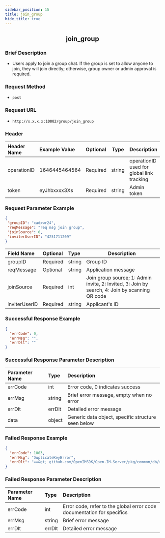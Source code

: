 ```yaml
---
sidebar_position: 15
title: join_group
hide_title: true
---
```


<center>

## join_group

</center>

### Brief Description
- Users apply to join a group chat. If the group is set to allow anyone to join, they will join directly; otherwise, group owner or admin approval is required.
### Request Method
- `post` 
### Request URL
- `http://x.x.x.x:10002/group/join_group` 

### Header
| Header Name | Example Value | Optional | Type | Description |
|:----    |:-------    |:--- |---|------      |
|operationID|1646445464564|Required|string|operationID used for global link tracking|
|token|eyJhbxxxx3Xs|Required|string|Admin token|

### Request Parameter Example

```json
{
 "groupID": "xadxwr24",
 "reqMessage": "req msg join group",
 "joinSource": 0,
 "inviterUserID": "4251711209"
}
```
| Field Name | Optional | Type | Description |
|:----    |:-------    |:--- |---|
|groupID|Required|string|Group ID|
|reqMessage|Optional|string|Application message|
|joinSource|Required|int|Join group source; 1: Admin invite, 2: Invited, 3: Join by search, 4: Join by scanning QR code|
|inviterUserID|Required|string|Applicant's ID|

### Successful Response Example

```json
{
  "errCode": 0,
  "errMsg": "",
  "errDlt": ""
}
```
### Successful Response Parameter Description

| Parameter Name | Type | Description |
|:----    |:-------    |:--- |
|errCode|int|Error code, 0 indicates success|
|errMsg|string|Brief error message, empty when no error|
|errDlt|errDlt|Detailed error message|
|data|object|Generic data object, specific structure seen below|

### Failed Response Example

```json
{
  "errCode": 1003,
  "errMsg": "DuplicateKeyError",
  "errDlt": "==&gt; github.com/OpenIMSDK/Open-IM-Server/pkg/common/db/relation.(*GroupRequestGorm).Create()@27: Create: Error 1062: Duplicate entry 'openIMAdmin-xadxwr24' for key 'PRIMARY'"
}
```
### Failed Response Parameter Description

| Parameter Name | Type | Description |
|:----    |:-------    |:--- |
|errCode|int|Error code, refer to the global error code documentation for specifics|
|errMsg|string|Brief error message|
|errDlt|errDlt|Detailed error message|